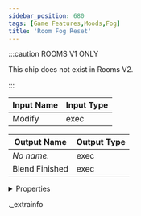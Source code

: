```yaml
---
sidebar_position: 680
tags: [Game Features,Moods,Fog]
title: 'Room Fog Reset'
---
```




:::caution ROOMS V1 ONLY
    
This chip does not exist in Rooms V2.

:::


<IChip uuid="2dd67fbd-eb84-4810-bfa7-55836139f8a2" />

| Input Name | Input Type |
|-----------|-----------|
| Modify | exec |

| Output Name | Output Type |
|-----------|-----------|
| *No name.* | exec |
| Blend Finished | exec |


<details>
  <summary>Properties</summary>
  <div>
    <div>
    <table>
      <thead>
        <tr>
          <th>Room availability:</th>
          <th>Rooms V1 only</th>
        </tr>
        <tr>
          <th>Is beta required?</th>
          <th>No</th>
        </tr>
        <tr>
          <th>Is this chip a trolling risk?</th>
          <th>No</th>
        </tr>
        <tr>
          <th>Is this chip a role assignment risk?</th>
          <th>No</th>
        </tr>
        <tr>
          <th>Chip UUID</th>
          <th>2dd67fbd-eb84-4810-bfa7-55836139f8a2</th>
        </tr>
      </thead>
    </table>
    </div>
  </div>
</details>

._extrainfo
